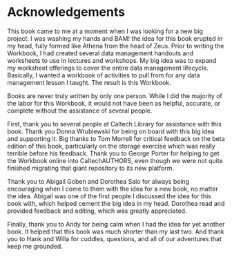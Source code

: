 # Acknowledgements {-}

This book came to me at a moment when I was looking for a new big project. I was washing my hands and BAM! the idea for this book erupted in my head, fully formed like Athena from the head of Zeus. Prior to writing the Workbook, I had created several data management handouts and worksheets to use in lectures and workshops. My big idea was to expand my worksheet offerings to cover the entire data management lifecycle. Basically, I wanted a workbook of activities to pull from for any data management lesson I taught. The result is this Workbook.

Books are never truly written by only one person. While I did the majority of the labor for this Workbook, it would not have been as helpful, accurate, or complete without the assistance of several people.

First, thank you to several people at Caltech Library for assistance with this book. Thank you Donna Wrublewski for being on board with this big idea and supporting it. Big thanks to Tom Morrell for critical feedback on the beta edition of this book, particularly on the storage exercise which was really terrible before his feedback. Thank you to George Porter for helping to get the Workbook online into CaltechAUTHORS, even though we were not quite finished migrating that giant repository to its new platform.

Thank you to Abigail Goben and Dorothea Salo for always being encouraging when I come to them with the idea for a new book, no matter the idea. Abigail was one of the first people I discussed the idea for this book with, which helped cement the big idea in my head. Dorothea read and provided feedback and editing, which was greatly appreciated.

Finally, thank you to Andy for being calm when I had the idea for yet another book. It helped that this book was much shorter than my last two. And thank you to Hank and Willa for cuddles, questions, and all of our adventures that keep me grounded.